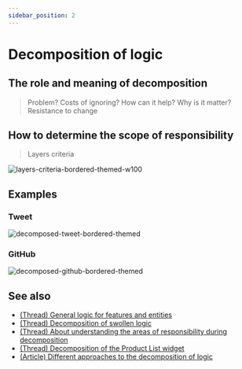 ```yaml
---
sidebar_position: 2
---
```



# Decomposition of logic

<WIP ticket="218" />

## The role and meaning of decomposition

> Problem? Costs of ignoring? How can it help? Why is it matter? Resistance to change

## How to determine the scope of responsibility

> Layers criteria

![layers-criteria-bordered-themed-w100](/img/layers/criteria.png)

## Examples

### Tweet

![decomposed-tweet-bordered-themed](/img/decompose-twitter.png)

### GitHub

![decomposed-github-bordered-themed](/img/decompose-github.jpg)

## See also
- [(Thread) General logic for features and entities](https://t.me/feature_sliced/4262)
- [(Thread) Decomposition of swollen logic](https://t.me/feature_sliced/4210)
- [(Thread) About understanding the areas of responsibility during decomposition](https://t.me/feature_sliced/4088)
- [(Thread) Decomposition of the Product List widget](https://t.me/feature_sliced/3828)
- [(Article) Different approaches to the decomposition of logic](https://www.pluralsight.com/guides/how-to-organize-your-react-+-redux-codebase)
